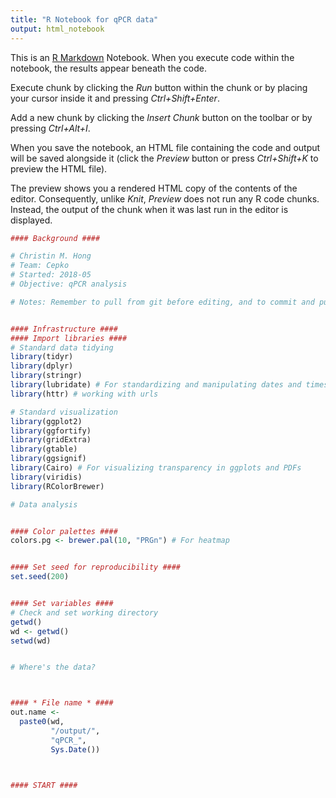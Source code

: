 ```yaml
---
title: "R Notebook for qPCR data"
output: html_notebook
---
```


This is an [R Markdown](http://rmarkdown.rstudio.com) Notebook. When you execute code within the notebook, the results appear beneath the code. 

Execute chunk by clicking the *Run* button within the chunk or by placing your cursor inside it and pressing *Ctrl+Shift+Enter*. 

Add a new chunk by clicking the *Insert Chunk* button on the toolbar or by pressing *Ctrl+Alt+I*.

When you save the notebook, an HTML file containing the code and output will be saved alongside it (click the *Preview* button or press *Ctrl+Shift+K* to preview the HTML file).

The preview shows you a rendered HTML copy of the contents of the editor. Consequently, unlike *Knit*, *Preview* does not run any R code chunks. Instead, the output of the chunk when it was last run in the editor is displayed.

```r

#### Background ####

# Christin M. Hong
# Team: Cepko
# Started: 2018-05
# Objective: qPCR analysis

# Notes: Remember to pull from git before editing, and to commit and push at end.


#### Infrastructure ####
#### Import libraries ####
# Standard data tidying
library(tidyr)
library(dplyr)
library(stringr)
library(lubridate) # For standardizing and manipulating dates and times
library(httr) # working with urls

# Standard visualization
library(ggplot2)
library(ggfortify)
library(gridExtra)
library(gtable)
library(ggsignif)
library(Cairo) # For visualizing transparency in ggplots and PDFs
library(viridis)
library(RColorBrewer)

# Data analysis


#### Color palettes ####
colors.pg <- brewer.pal(10, "PRGn") # For heatmap


#### Set seed for reproducibility ####
set.seed(200)


#### Set variables ####
# Check and set working directory
getwd()
wd <- getwd()
setwd(wd)


# Where's the data?



#### * File name * ####
out.name <-
  paste0(wd,
         "/output/",
         "qPCR_",
         Sys.Date())



#### START ####



```

